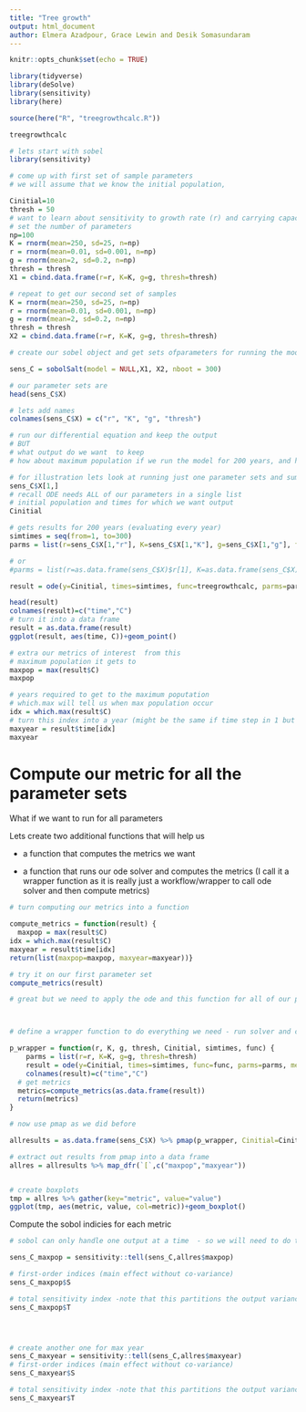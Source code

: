 ```yaml
---
title: "Tree growth"
output: html_document
author: Elmera Azadpour, Grace Lewin and Desik Somasundaram
---
```


```r
knitr::opts_chunk$set(echo = TRUE)

library(tidyverse)
library(deSolve)
library(sensitivity)
library(here)
```


```r
source(here("R", "treegrowthcalc.R"))

treegrowthcalc

# lets start with sobel 
library(sensitivity)

# come up with first set of sample parameters
# we will assume that we know the initial population,

Cinitial=10
thresh = 50
# want to learn about sensitivity to growth rate (r) and carrying capacity 
# set the number of parameters
np=100
K = rnorm(mean=250, sd=25, n=np)
r = rnorm(mean=0.01, sd=0.001, n=np)
g = rnorm(mean=2, sd=0.2, n=np)
thresh = thresh
X1 = cbind.data.frame(r=r, K=K, g=g, thresh=thresh)

# repeat to get our second set of samples
K = rnorm(mean=250, sd=25, n=np)
r = rnorm(mean=0.01, sd=0.001, n=np)
g = rnorm(mean=2, sd=0.2, n=np)
thresh = thresh
X2 = cbind.data.frame(r=r, K=K, g=g, thresh=thresh)

# create our sobel object and get sets ofparameters for running the model

sens_C = sobolSalt(model = NULL,X1, X2, nboot = 300)

# our parameter sets are
head(sens_C$X)

# lets add names 
colnames(sens_C$X) = c("r", "K", "g", "thresh")

# run our differential equation and keep the output
# BUT
# what output do we want  to keep
# how about maximum population if we run the model for 200 years, and how many years to get to the carrying capacity

# for illustration lets look at running just one parameter sets and summarizing results
sens_C$X[1,]
# recall ODE needs ALL of our parameters in a single list 
# initial population and times for which we want output 
Cinitial

# gets results for 200 years (evaluating every year)
simtimes = seq(from=1, to=300)
parms = list(r=sens_C$X[1,"r"], K=sens_C$X[1,"K"], g=sens_C$X[1,"g"], thresh=sens_C$X[1,"thresh"])

# or
#parms = list(r=as.data.frame(sens_C$X)$r[1], K=as.data.frame(sens_C$X)$K[1], g=as.data.frame(sens_C$X)$g[1])

result = ode(y=Cinitial, times=simtimes, func=treegrowthcalc, parms=parms)

head(result)
colnames(result)=c("time","C")
# turn it into a data frame
result = as.data.frame(result)
ggplot(result, aes(time, C))+geom_point()

# extra our metrics of interest  from this
# maximum population it gets to
maxpop = max(result$C)
maxpop

# years required to get to the maximum poputation
# which.max will tell us when max population occur
idx = which.max(result$C)
# turn this index into a year (might be the same if time step in 1 but just in case it isn't)
maxyear = result$time[idx]
maxyear
```

# Compute our metric for all the parameter sets

What if we want to run for all parameters

Lets create two additional functions that will help us

* a function that computes the metrics we want

* a function that runs our ode solver and computes the metrics (I call it a wrapper function as it is really just a workflow/wrapper to call ode solver and then compute metrics)
```r
# turn computing our metrics into a function

compute_metrics = function(result) {
  maxpop = max(result$C)
idx = which.max(result$C)
maxyear = result$time[idx]
return(list(maxpop=maxpop, maxyear=maxyear))}

# try it on our first parameter set
compute_metrics(result)

# great but we need to apply the ode and this function for all of our parameters



# define a wrapper function to do everything we need - run solver and compute metrics - and send back results for each parameter

p_wrapper = function(r, K, g, thresh, Cinitial, simtimes, func) {
    parms = list(r=r, K=K, g=g, thresh=thresh)
    result = ode(y=Cinitial, times=simtimes, func=func, parms=parms, method="daspk") 
    colnames(result)=c("time","C")
  # get metrics
  metrics=compute_metrics(as.data.frame(result))
  return(metrics)
}

# now use pmap as we did before

allresults = as.data.frame(sens_C$X) %>% pmap(p_wrapper, Cinitial=Cinitial, simtimes=simtimes, func=treegrowthcalc)

# extract out results from pmap into a data frame
allres = allresults %>% map_dfr(`[`,c("maxpop","maxyear"))


# create boxplots
tmp = allres %>% gather(key="metric", value="value")
ggplot(tmp, aes(metric, value, col=metric))+geom_boxplot()
```

Compute the sobol indicies for each metric

```r
# sobol can only handle one output at a time  - so we will need to do them separately

sens_C_maxpop = sensitivity::tell(sens_C,allres$maxpop)

# first-order indices (main effect without co-variance)
sens_C_maxpop$S

# total sensitivity index -note that this partitions the output variance - so values sum to 1
sens_C_maxpop$T




# create another one for max year
sens_C_maxyear = sensitivity::tell(sens_C,allres$maxyear)
# first-order indices (main effect without co-variance)
sens_C_maxyear$S

# total sensitivity index -note that this partitions the output variance - so values sum to 1
sens_C_maxyear$T

```

